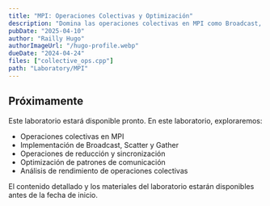 ```yaml
---
title: "MPI: Operaciones Colectivas y Optimización"
description: "Domina las operaciones colectivas en MPI como Broadcast, Scatter, Gather y Reduce. Aprende a optimizar el rendimiento de las comunicaciones en aplicaciones distribuidas."
pubDate: "2025-04-10"
author: "Railly Hugo"
authorImageUrl: "/hugo-profile.webp"
dueDate: "2024-04-24"
files: ["collective_ops.cpp"]
path: "Laboratory/MPI"
---
```



## Próximamente

Este laboratorio estará disponible pronto. En este laboratorio, exploraremos:

- Operaciones colectivas en MPI
- Implementación de Broadcast, Scatter y Gather
- Operaciones de reducción y sincronización
- Optimización de patrones de comunicación
- Análisis de rendimiento de operaciones colectivas

<Alert type="info">
  El contenido detallado y los materiales del laboratorio estarán disponibles antes de la fecha de inicio.
</Alert> 